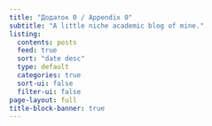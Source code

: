 ```yaml
---
title: "Додаток 0 / Appendix 0"
subtitle: "A little niche academic blog of mine."
listing:
  contents: posts
  feed: true
  sort: "date desc"
  type: default
  categories: true
  sort-ui: false
  filter-ui: false
page-layout: full
title-block-banner: true
---
```


